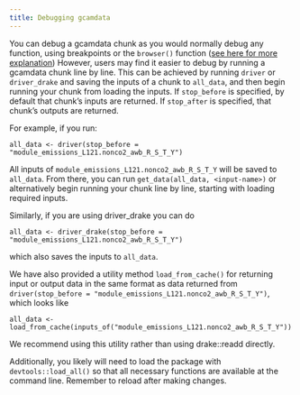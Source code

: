 ```yaml
---
title: Debugging gcamdata
---
```


You can debug a gcamdata chunk as you would normally debug any function, using breakpoints or the `browser()` function ([see here for more explanation](https://support.rstudio.com/hc/en-us/articles/205612627-Debugging-with-the-RStudio-IDE)) However, users may find it easier to debug by running a gcamdata chunk line by line. This can be achieved by running `driver` or `driver_drake` and saving the inputs of a chunk to `all_data`, and then begin running your chunk from loading the inputs.  If `stop_before` is specified, by default that chunk's inputs are returned. If `stop_after` is specified, that chunk's outputs are returned. 

For example, if you run:

`all_data <- driver(stop_before = "module_emissions_L121.nonco2_awb_R_S_T_Y")`

All inputs of `module_emissions_L121.nonco2_awb_R_S_T_Y` will be saved to `all_data`. From there, you can run `get_data(all_data, <input-name>)` or alternatively begin running your chunk line by line, starting with loading required inputs. 

Similarly, if you are using driver_drake you can do 

`all_data <- driver_drake(stop_before = "module_emissions_L121.nonco2_awb_R_S_T_Y")`

which also saves the inputs to `all_data`. 

We have also provided a utility method `load_from_cache()` for returning input or output data in the same format as data returned from `driver(stop_before = "module_emissions_L121.nonco2_awb_R_S_T_Y")`, which looks like 

`all_data <- load_from_cache(inputs_of("module_emissions_L121.nonco2_awb_R_S_T_Y"))`

We recommend using this utility rather than using drake::readd directly.

Additionally, you likely will need to load the package with `devtools::load_all()` so that all necessary functions are available at the command line. Remember to reload after making changes.  
